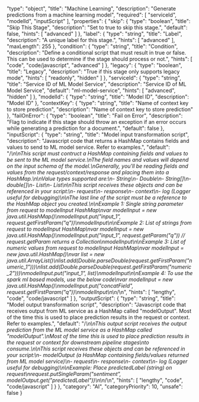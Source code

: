   "type": "object",
  "title": "Machine Learning",
  "description": "Generate predictions from a machine learning model",
  "required": [
    "serviceId",
    "modelId",
    "inputScript"
  ],
  "properties": {
    "skip": {
      "type": "boolean",
      "title": "Skip This Stage",
      "description": "Set to true to skip this stage.",
      "default": false,
      "hints": [
        "advanced"
      ]
    },
    "label": {
      "type": "string",
      "title": "Label",
      "description": "A unique label for this stage.",
      "hints": [
        "advanced"
      ],
      "maxLength": 255
    },
    "condition": {
      "type": "string",
      "title": "Condition",
      "description": "Define a conditional script that must result in true or false. This can be used to determine if the stage should process or not.",
      "hints": [
        "code",
        "code/javascript",
        "advanced"
      ]
    },
    "legacy": {
      "type": "boolean",
      "title": "Legacy",
      "description": "True if this stage only supports legacy mode",
      "hints": [
        "readonly",
        "hidden"
      ]
    },
    "serviceId": {
      "type": "string",
      "title": "Service ID of ML Model Service",
      "description": "Service ID of ML Model Service",
      "default": "ml-model-service",
      "hints": [
        "advanced",
        "hidden"
      ]
    },
    "modelId": {
      "type": "string",
      "title": "Model ID",
      "description": "Model ID"
    },
    "contextKey": {
      "type": "string",
      "title": "Name of context key to store prediction",
      "description": "Name of context key to store prediction"
    },
    "failOnError": {
      "type": "boolean",
      "title": "Fail on Error",
      "description": "Flag to indicate if this stage should throw an exception if an error occurs while generating a prediction for a document.",
      "default": false
    },
    "inputScript": {
      "type": "string",
      "title": "Model input transformation script",
      "description": "Javascript code that returns a HashMap contains fields and values to send to ML model service.  Refer to examples.",
      "default": "/*\n\nThis script must contruct a HashMap containing fields and values to be sent to the ML model service.\nThe field names and values will depend on the input schema of the model.\nGenerally, you'll be reading fields and values from the request/context/response and placing them into a HashMap.\n\nValue types supported are:\n- String\n- Double\n- String[]\n- double[]\n- List<String>\n- List<Number>\n\nThis script receives these objects and can be referenced in your script:\n- request\n- response\n- context\n- log (Logger useful for debugging)\n\nThe last line of the script must be a reference to the HashMap object you created.\n\nExample 1: Single string parameter from request to modelInput HashMap\nvar modelInput = new java.util.HashMap()\nmodelInput.put(\"input_1\", request.getFirstParam(\"q\"))\nmodelInput\n\nExample 2: List of strings from request to modelInput HashMap\nvar modelInput = new java.util.HashMap()\nmodelInput.put(\"input_1\", request.getParam(\"q\")) // request.getParam returns a Collection\nmodelInput\n\nExample 3: List of numeric values from request to modelInput HashMap\nvar modelInput = new java.util.HashMap()\nvar list = new java.util.ArrayList()\nlist.add(Double.parseDouble(request.getFirstParam(\"numeric_1\")))\nlist.add(Double.parseDouble(request.getFirstParam(\"numeric_2\")))\nmodelInput.put(\"input_1\", list)\nmodelInput\n\nExample 4: To use the spark ml based models, use the below code\nvar modelInput = new java.util.HashMap()\nmodelInput.put(\"concatField\", request.getFirstParam(\"q\"))\nmodelInput\n\n*/\n",
      "hints": [
        "lengthy",
        "code",
        "code/javascript"
      ]
    },
    "outputScript": {
      "type": "string",
      "title": "Model output transformation script",
      "description": "Javascript code that receives output from ML service as a HashMap called \"modelOutput\".  Most of the time this is used to place prediction results in the request or context.  Refer to examples.",
      "default": "/*\n\nThis output script receives the output prediction from the ML model service as a HashMap called \"modelOutput\".\nMost of the time this is used to place prediction results in the request or context for downstream pipeline stages\nto consume.\n\nThis script receives these objects and can be referenced in your script:\n- modelOutput (a HashMap containing fields/values returned from ML model service)\n- request\n- response\n- context\n- log (Logger useful for debugging)\n\nExample: Place predictedLabel (string) on request\nrequest.putSingleParam(\"sentiment\", modelOutput.get(\"predictedLabel\"))\n\n*/\n",
      "hints": [
        "lengthy",
        "code",
        "code/javascript"
      ]
    }
  },
  "category": "AI",
  "categoryPriority": 10,
  "unsafe": false
}
